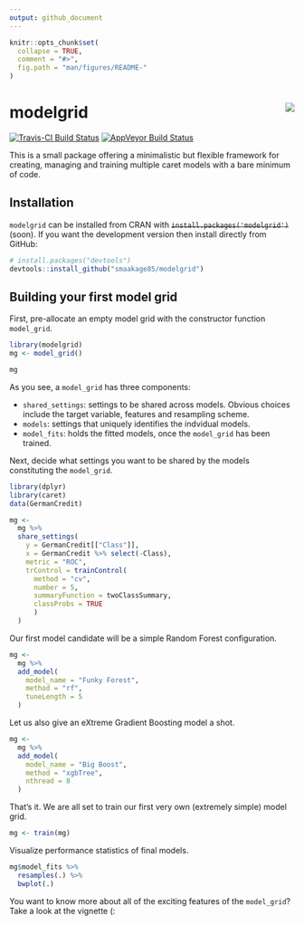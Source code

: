 ```yaml
---
output: github_document
---
```


<!-- README.md is generated from README.Rmd. Please edit that file -->

```r
knitr::opts_chunk$set(
  collapse = TRUE,
  comment = "#>",
  fig.path = "man/figures/README-"
)
```

# modelgrid <img src="man/figures/mglogo.png" align="right" />

[![Travis-CI Build Status](https://travis-ci.org/smaakage85/modelgrid.svg?branch=master)](https://travis-ci.org/smaakage85/modelgrid)
[![AppVeyor Build Status](https://ci.appveyor.com/api/projects/status/github/smaakage85/modelgrid?branch=master&svg=true)](https://ci.appveyor.com/project/smaakage85/modelgrid)

This is a small package offering a minimalistic but flexible framework for 
creating, managing and training multiple caret models with a bare minimum of code.

## Installation

`modelgrid` can be installed from CRAN with ~~`install.packages('modelgrid')`~~ (soon). 
If you want the development version then install directly from GitHub:

```r
# install.packages("devtools")
devtools::install_github("smaakage85/modelgrid")
```

## Building your first model grid

First, pre-allocate an empty model grid with the constructor function `model_grid`.

```r
library(modelgrid)
mg <- model_grid()

mg
```

As you see, a `model_grid` has three components:

* `shared_settings`: settings to be shared across models. Obvious choices include
the target variable, features and resampling scheme.
* `models`: settings that uniquely identifies the indvidual models.
* `model_fits`: holds the fitted models, once the `model_grid` has been trained.

Next, decide what settings you want to be shared by the models constituting the
`model_grid`.

```r
library(dplyr)
library(caret)
data(GermanCredit)

mg <-
  mg %>%
  share_settings(
    y = GermanCredit[["Class"]],
    x = GermanCredit %>% select(-Class),
    metric = "ROC",
    trControl = trainControl(
      method = "cv",
      number = 5,
      summaryFunction = twoClassSummary,
      classProbs = TRUE
      )
  )
```

Our first model candidate will be a simple Random Forest configuration.

```r
mg <-
  mg %>%
  add_model(
    model_name = "Funky Forest",
    method = "rf",
    tuneLength = 5
  )
```

Let us also give an eXtreme Gradient Boosting model a shot.

```r
mg <-
  mg %>%
  add_model(
    model_name = "Big Boost",
    method = "xgbTree",
    nthread = 8
  )
```

That's it. We are all set to train our first very own (extremely simple)
model grid.

```r
mg <- train(mg)
```

Visualize performance statistics of final models.

```r
mg$model_fits %>%
  resamples(.) %>%
  bwplot(.)
```

You want to know more about all of the exciting features of the `model_grid`? Take a look at the vignette (:
